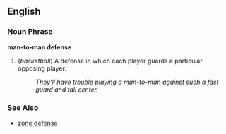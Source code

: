 ==English==

===Noun Phrase===
'''man-to-man defense'''

# (''basketball'') A defense in which each player guards a particular opposing player.
#: ''They'll have trouble playing a man-to-man against such a fast guard and tall center.''

===See Also===
*[[zone defense]]